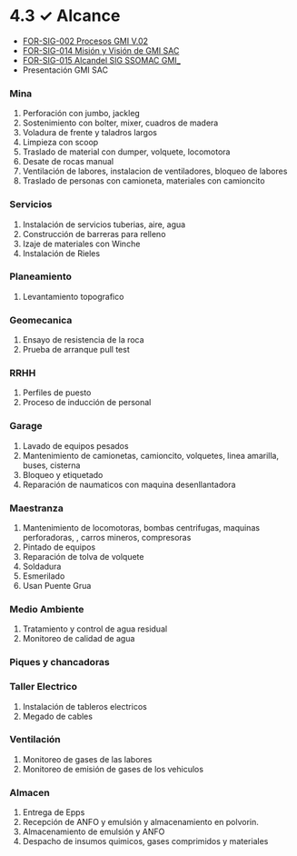 # 4.3 ✓ Alcance

- [FOR-SIG-002 Procesos GMI V.02](https://gmiperu.sharepoint.com/:b:/r/sites/ESTRUCTURASIGGMI/Documentos%20compartidos/ESTRUCTURA%20SIG%20GMI/4.3%20ALCANCE/3.%20Registros/FOR-SIG-002%20Procesos%20GMI%20V.02.pdf?csf=1&web=1&e=9XQNu1)
- [FOR-SIG-014 Misión y Visión de GMI SAC](https://gmiperu.sharepoint.com/:b:/r/sites/ESTRUCTURASIGGMI/Documentos%20compartidos/ESTRUCTURA%20SIG%20GMI/4.3%20ALCANCE/3.%20Registros/FOR-SIG-014%20Misi%C3%B3n%20y%20Visi%C3%B3n%20de%20GMI%20SAC.pdf?csf=1&web=1&e=JPVGYc)
- [FOR-SIG-015 Alcandel SIG SSOMAC GMI_](https://gmiperu.sharepoint.com/:b:/r/sites/ESTRUCTURASIGGMI/Documentos%20compartidos/ESTRUCTURA%20SIG%20GMI/4.3%20ALCANCE/3.%20Registros/FOR-SIG-015%20Alcandel%20SIG%20SSOMAC%20GMI_.pdf?csf=1&web=1&e=U6upIf)
- Presentación GMI SAC

### Mina

  1. Perforación con jumbo, jackleg
  2. Sostenimiento con bolter, mixer, cuadros de madera
  3. Voladura de frente y taladros largos
  4. Limpieza con scoop
  5. Traslado de material con dumper, volquete, locomotora
  6. Desate de rocas manual
  7. Ventilación de labores, instalacion de ventiladores, bloqueo de labores
  8. Traslado de personas con camioneta, materiales con camioncito

### Servicios

  1. Instalación de servicios tuberias, aire, agua
  2. Construcción de barreras para relleno
  3. Izaje de materiales con Winche
  4. Instalación de Rieles

### Planeamiento

  1. Levantamiento topografico

### Geomecanica

  1. Ensayo de resistencia de la roca
  2. Prueba de arranque pull test

### RRHH

  1. Perfiles de puesto
  2. Proceso de inducción de personal

### Garage

  1. Lavado de equipos pesados
  2. Mantenimiento de camionetas, camioncito, volquetes, linea amarilla, buses, cisterna
  3. Bloqueo y etiquetado
  4. Reparación de naumaticos con maquina desenllantadora

### Maestranza

  1. Mantenimiento de locomotoras, bombas centrifugas, maquinas perforadoras, , carros mineros, compresoras
  2. Pintado de equipos
  3. Reparación de tolva de volquete
  4. Soldadura
  5. Esmerilado
  6. Usan Puente Grua

### Medio Ambiente

  1. Tratamiento y control de agua residual
  2. Monitoreo de calidad de agua

### Piques y chancadoras

### Taller Electrico

1. Instalación de tableros electricos
2. Megado de cables

### Ventilación

  1. Monitoreo de gases de las labores
  2. Monitoreo de emisión de gases de los vehiculos

### Almacen

  1. Entrega de Epps
  2. Recepción de ANFO y emulsión y almacenamiento en polvorin.
  3. Almacenamiento de emulsión y ANFO
  4. Despacho de insumos quimicos, gases comprimidos y materiales
